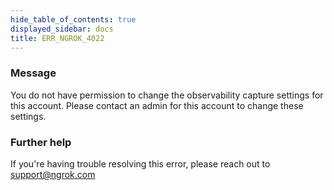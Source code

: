 ```yaml
---
hide_table_of_contents: true
displayed_sidebar: docs
title: ERR_NGROK_4022
---
```




### Message

You do not have permission to change the observability capture settings for this account. Please contact an admin for this account to change these settings.

<ErrorDetails error="err_ngrok_4022" />

### Further help

If you're having trouble resolving this error, please reach out to [support@ngrok.com](mailto:support@ngrok.com?subject=Help%20with%20ERR_NGROK_4022)
